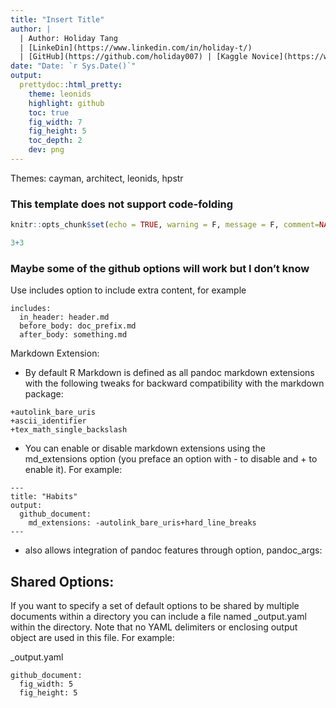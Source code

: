 ```yaml
---
title: "Insert Title"
author: |
  | Author: Holiday Tang 
  | [LinkeDin](https://www.linkedin.com/in/holiday-t/)
  | [GitHub](https://github.com/holiday007) | [Kaggle Novice](https://www.kaggle.com/holibae007)
date: "Date: `r Sys.Date()`"
output: 
  prettydoc::html_pretty:
    theme: leonids
    highlight: github
    toc: true
    fig_width: 7
    fig_height: 5
    toc_depth: 2
    dev: png
---
```


Themes: cayman, architect, leonids, hpstr

### This template does not support code-folding

```r
knitr::opts_chunk$set(echo = TRUE, warning = F, message = F, comment=NA, cache=T)
```

```r
3+3
```

### Maybe some of the github options will work but I don't know

Use includes option to include extra content, for example

```
includes:
  in_header: header.md
  before_body: doc_prefix.md
  after_body: something.md
```

Markdown Extension:

* By default R Markdown is defined as all pandoc markdown extensions with the following tweaks for backward compatibility with the markdown package:

```
+autolink_bare_uris
+ascii_identifier
+tex_math_single_backslash
```

* You can enable or disable markdown extensions using the md_extensions option (you preface an option with - to disable and + to enable it). For example:

```
---
title: "Habits"
output:
  github_document:
    md_extensions: -autolink_bare_uris+hard_line_breaks
---
```

* also allows integration of pandoc features through option, pandoc_args:


## Shared Options:

If you want to specify a set of default options to be shared by multiple documents within a directory you can include a file named _output.yaml within the directory. Note that no YAML delimiters or enclosing output object are used in this file. For example:

_output.yaml

```
github_document:
  fig_width: 5
  fig_height: 5
```



